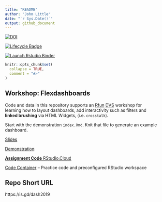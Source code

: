 ```yaml
---
title: "README"
author: "John Little"
date: "`r Sys.Date()`"
output: github_document
---
```

<!-- README.md is generated from README.Rmd. Please edit that file -->

<!-- Edit the README.Rmd.  Readme.md is auto generated --> 

<!-- badges: start -->
[![DOI](https://zenodo.org/badge/172369627.svg)](https://zenodo.org/badge/latestdoi/172369627)  

[![Lifecycle Badge](https://img.shields.io/badge/lifecycle-stable-brightgreen.svg)](https://www.tidyverse.org/lifecycle/#stable)  

[![Launch Rstudio Binder](http://mybinder.org/badge_logo.svg)](https://mybinder.org/v2/gh/libjohn/workshop_flexdashboards/master?urlpath=rstudio)  
<!-- badges: end -->

```r
knitr::opts_chunk$set(
  collapse = TRUE,
  comment = "#>"
)
```

## Workshop: Flexdashboards

Code and data in this repository supports an [Rfun](https://rfun.library.duke.edu) [DVS](https://library.duke.edu/data/) workshop for learning how to layout dashboards, add interactivity such as filters and **linked brushing** via HTML Widgets, (i.e. `crosstalk`).  

Start with the demonstration `index.Rmd`.  Knit that file to generate an example dashboard.  

[Slides](https://rfun-flexdashboards.netlify.com/slides/)

[Demonstration](https://rfun-flexdashboards.netlify.com/)

[**Assignment Code** RStudio.Cloud](https://rstudio.cloud/spaces/11680/join?access_code=3XYpPCbq%2FmX%2Bf0JnBR%2BFBlPmAPD8lcSr5gkscfoK)

[Code Container](https://rstudio.cloud/spaces/11680/projects) -- Practice code and preconfigured RStudio workspace

## Repo Short URL

https://is.gd/dash2019


